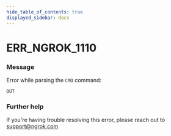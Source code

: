 ```yaml
---
hide_table_of_contents: true
displayed_sidebar: docs
---
```



# ERR_NGROK_1110

### Message

Error while parsing the `CMD` command:

`OUT`

<ErrorDetails error="err_ngrok_1110" />

### Further help

If you're having trouble resolving this error, please reach out to [support@ngrok.com](mailto:support@ngrok.com?subject=Help%20with%20ERR_NGROK_1110)
